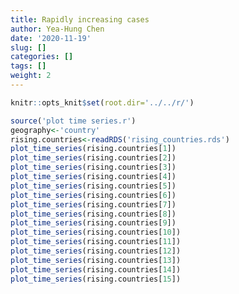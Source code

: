 ```yaml
---
title: Rapidly increasing cases
author: Yea-Hung Chen
date: '2020-11-19'
slug: []
categories: []
tags: []
weight: 2
---
```


```r
knitr::opts_knit$set(root.dir='../../r/')
```

```r
source('plot time series.r')
geography<-'country'
rising.countries<-readRDS('rising_countries.rds')
plot_time_series(rising.countries[1])
plot_time_series(rising.countries[2]) 
plot_time_series(rising.countries[3]) 
plot_time_series(rising.countries[4]) 
plot_time_series(rising.countries[5]) 
plot_time_series(rising.countries[6]) 
plot_time_series(rising.countries[7]) 
plot_time_series(rising.countries[8]) 
plot_time_series(rising.countries[9]) 
plot_time_series(rising.countries[10]) 
plot_time_series(rising.countries[11]) 
plot_time_series(rising.countries[12]) 
plot_time_series(rising.countries[13]) 
plot_time_series(rising.countries[14]) 
plot_time_series(rising.countries[15]) 
```